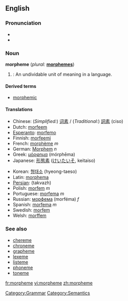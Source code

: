 ==English==
{{wikipedia}}
[[Category:Grammar]]
===Pronunciation===
*{{IPA|/ˈmɔː(r)fiːm/}}
*{{SAMPA|/'mO:(r)fi:m/}}

===Noun===
'''morpheme''' (''plural:'' '''[[morphemes]]''')

#{{linguistics}}: An undividable unit of meaning in a language.

====Derived terms====
*[[morphemic]]

====Translations====
{{top}}
*Chinese: (''Simplified:'') [[词素]] / (''Traditional:'') [[詞素]] (ciso)
*Dutch: [[morfeem]]
*[[Esperanto]]: [[morfemo]]
*Finnish: [[morfeemi]]
*French: [[morphème]] ''m''
*German: [[Morphem]] ''n''
*Greek: [[μόρφημα]] (mórphēma)
*Japanese: [[形態素]] ([[けいたいそ]], keitaiso)
{{mid}}
*Korean: [[형태소]] (hyeong-taeso)
*Latin: [[morphema]]
*[[Persian]]: {{FAchar|[[تكواژ]]}} (takvazh)
*Polish: [[morfem#Polish|morfem]] ''m''
*Portuguese: [[morfema]] ''m''
*Russian: [[морфема]] (morféma) ''f''
*Spanish: [[morfema]] ''m''
*Swedish: [[morfem#Swedish|morfem]]
*Welsh: [[morffem]]
{{bottom}}

=== See also ===
*[[chereme]]
*[[chroneme]]
*[[grapheme]]
*[[lexeme]]
*[[listeme]]
*[[phoneme]]
*[[toneme]]

[[Category:Semantics]]

[[fr:morpheme]]
[[vi:morpheme]]
[[zh:morpheme]]